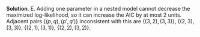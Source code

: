 
\color{blue}

**Solution**. E. Adding one parameter in a nested model cannot decrease the maximized log-likelihood, so it can increase the AIC by at most 2 units.
Adjacent pairs $\{(p,q),(p',q')\}$ inconsistent with this are
$\{(3,2),(3,3)\}$,
$\{(2,3),(3,3)\}$,
$\{(2,1),(3,1)\}$,
$\{(2,2),(3,2)\}$.

\color{black}

